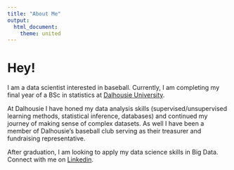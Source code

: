 ```yaml
---
title: "About Me"
output:
  html_document:
    theme: united
---
```


# Hey!

I am a data scientist interested in baseball. Currently, I am completing my final year of a BSc in statistics at [Dalhousie University](https://www.dal.ca/faculty/science/math-stats.html).

At Dalhousie I have honed my data analysis skills (supervised/unsupervised learning methods, statistical inference, databases) and continued my journey of making sense of complex datasets. As well I have been a member of Dalhousie's baseball club serving as their treasurer and fundraising representative. 

After graduation, I am looking to apply my data science skills in Big Data. Connect with me on [Linkedin](https://www.linkedin.com/feed/). 

